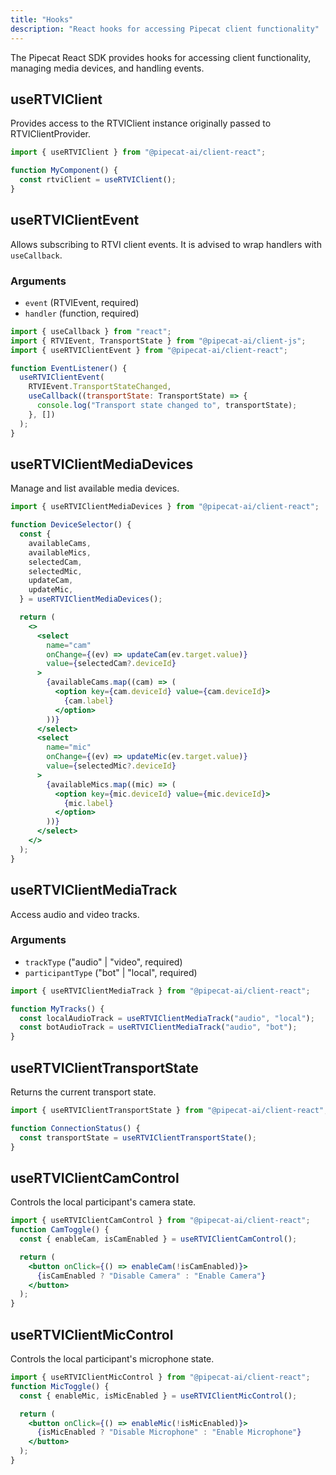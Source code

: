 ```yaml
---
title: "Hooks"
description: "React hooks for accessing Pipecat client functionality"
---
```


The Pipecat React SDK provides hooks for accessing client functionality, managing media devices, and handling events.

## useRTVIClient

Provides access to the RTVIClient instance originally passed to RTVIClientProvider.

```jsx
import { useRTVIClient } from "@pipecat-ai/client-react";

function MyComponent() {
  const rtviClient = useRTVIClient();
}
```

## useRTVIClientEvent

Allows subscribing to RTVI client events. It is advised to wrap handlers with `useCallback`.

### Arguments

- `event` (RTVIEvent, required)
- `handler` (function, required)

```jsx
import { useCallback } from "react";
import { RTVIEvent, TransportState } from "@pipecat-ai/client-js";
import { useRTVIClientEvent } from "@pipecat-ai/client-react";

function EventListener() {
  useRTVIClientEvent(
    RTVIEvent.TransportStateChanged,
    useCallback((transportState: TransportState) => {
      console.log("Transport state changed to", transportState);
    }, [])
  );
}
```

## useRTVIClientMediaDevices

Manage and list available media devices.

```jsx
import { useRTVIClientMediaDevices } from "@pipecat-ai/client-react";

function DeviceSelector() {
  const {
    availableCams,
    availableMics,
    selectedCam,
    selectedMic,
    updateCam,
    updateMic,
  } = useRTVIClientMediaDevices();

  return (
    <>
      <select
        name="cam"
        onChange={(ev) => updateCam(ev.target.value)}
        value={selectedCam?.deviceId}
      >
        {availableCams.map((cam) => (
          <option key={cam.deviceId} value={cam.deviceId}>
            {cam.label}
          </option>
        ))}
      </select>
      <select
        name="mic"
        onChange={(ev) => updateMic(ev.target.value)}
        value={selectedMic?.deviceId}
      >
        {availableMics.map((mic) => (
          <option key={mic.deviceId} value={mic.deviceId}>
            {mic.label}
          </option>
        ))}
      </select>
    </>
  );
}
```

## useRTVIClientMediaTrack

Access audio and video tracks.

### Arguments

- `trackType` ("audio" | "video", required)
- `participantType` ("bot" | "local", required)

```jsx
import { useRTVIClientMediaTrack } from "@pipecat-ai/client-react";

function MyTracks() {
  const localAudioTrack = useRTVIClientMediaTrack("audio", "local");
  const botAudioTrack = useRTVIClientMediaTrack("audio", "bot");
}
```

## useRTVIClientTransportState

Returns the current transport state.

```jsx
import { useRTVIClientTransportState } from "@pipecat-ai/client-react";

function ConnectionStatus() {
  const transportState = useRTVIClientTransportState();
}
```

## useRTVIClientCamControl

Controls the local participant's camera state.

```jsx
import { useRTVIClientCamControl } from "@pipecat-ai/client-react";
function CamToggle() {
  const { enableCam, isCamEnabled } = useRTVIClientCamControl();

  return (
    <button onClick={() => enableCam(!isCamEnabled)}>
      {isCamEnabled ? "Disable Camera" : "Enable Camera"}
    </button>
  );
}
```

## useRTVIClientMicControl

Controls the local participant's microphone state.

```jsx
import { useRTVIClientMicControl } from "@pipecat-ai/client-react";
function MicToggle() {
  const { enableMic, isMicEnabled } = useRTVIClientMicControl();

  return (
    <button onClick={() => enableMic(!isMicEnabled)}>
      {isMicEnabled ? "Disable Microphone" : "Enable Microphone"}
    </button>
  );
}
```

